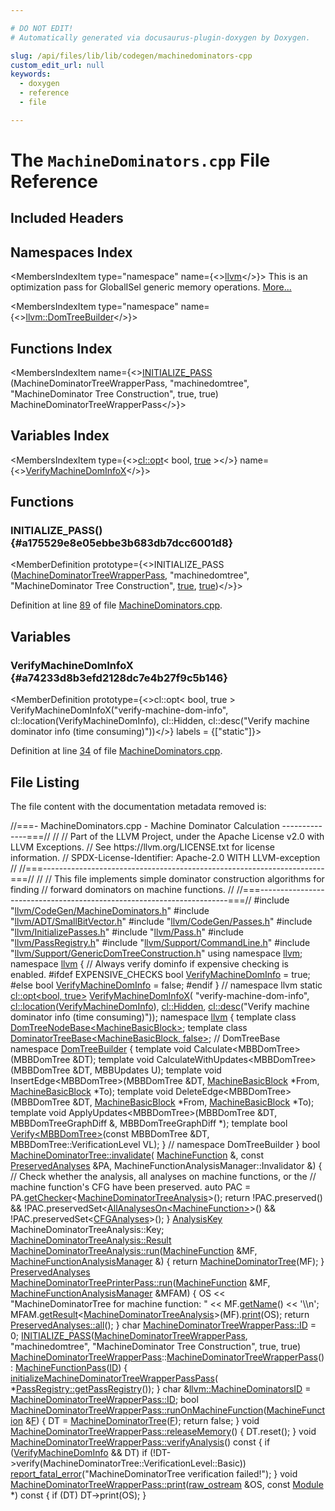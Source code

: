 ```yaml
---

# DO NOT EDIT!
# Automatically generated via docusaurus-plugin-doxygen by Doxygen.

slug: /api/files/lib/lib/codegen/machinedominators-cpp
custom_edit_url: null
keywords:
  - doxygen
  - reference
  - file

---
```





# The `MachineDominators.cpp` File Reference

<DoxygenPage pluginConfig={pluginConfig}>



## Included Headers

<IncludesList>
<IncludesListItem
  filePath="llvm/CodeGen/MachineDominators.h"
  permalink="/docs/api/files/include/include/llvm/include/llvm/codegen/machinedominators-h"
  isLocal="true" />
<IncludesListItem
  filePath="llvm/ADT/SmallBitVector.h"
  permalink="/docs/api/files/include/include/llvm/include/llvm/adt/smallbitvector-h"
  isLocal="true" />
<IncludesListItem
  filePath="llvm/CodeGen/Passes.h"
  permalink="/docs/api/files/include/include/llvm/include/llvm/codegen/passes-h"
  isLocal="true" />
<IncludesListItem
  filePath="llvm/InitializePasses.h"
  permalink="/docs/api/files/include/include/llvm/initializepasses-h"
  isLocal="true" />
<IncludesListItem
  filePath="llvm/Pass.h"
  permalink="/docs/api/files/include/include/llvm/pass-h"
  isLocal="true" />
<IncludesListItem
  filePath="llvm/PassRegistry.h"
  permalink="/docs/api/files/include/include/llvm/passregistry-h"
  isLocal="true" />
<IncludesListItem
  filePath="llvm/Support/CommandLine.h"
  permalink="/docs/api/files/include/include/llvm/include/llvm/support/commandline-h"
  isLocal="true" />
<IncludesListItem
  filePath="llvm/Support/GenericDomTreeConstruction.h"
  permalink="/docs/api/files/include/include/llvm/include/llvm/support/genericdomtreeconstruction-h"
  isLocal="true" />
</IncludesList>

## Namespaces Index

<MembersIndex>

<MembersIndexItem
  type="namespace"
  name={<><a href="/docs/api/namespaces/llvm">llvm</a></>}>
This is an optimization pass for GlobalISel generic memory operations. <a href="/docs/api/namespaces/llvm/#details">More...</a>
</MembersIndexItem>

<MembersIndexItem
  type="namespace"
  name={<><a href="/docs/api/namespaces/llvm/domtreebuilder">llvm::DomTreeBuilder</a></>}>
</MembersIndexItem>

</MembersIndex>

## Functions Index

<MembersIndex>

<MembersIndexItem
  name={<><a href="#a175529e8e05ebbe3b683db7dcc6001d8">INITIALIZE&#95;PASS</a> (MachineDominatorTreeWrapperPass, &quot;machinedomtree&quot;, &quot;MachineDominator Tree Construction&quot;, true, true) MachineDominatorTreeWrapperPass</>}>
</MembersIndexItem>

</MembersIndex>

## Variables Index

<MembersIndex>

<MembersIndexItem
  type={<><a href="/docs/api/classes/llvm/cl/opt">cl::opt</a>&lt; bool, <a href="/docs/api/files/lib/lib/analysis/basicaliasanalysis-cpp/#af6d5cafbdfc5313e65d990120021a3ec">true</a> &gt;</>}
  name={<><a href="#a74233d8b3efd2128dc7e4b27f9c5b146">VerifyMachineDomInfoX</a></>}>
</MembersIndexItem>

</MembersIndex>


<SectionDefinition>

## Functions

### INITIALIZE&#95;PASS() {#a175529e8e05ebbe3b683db7dcc6001d8}

<MemberDefinition
  prototype={<>INITIALIZE&#95;PASS (<a href="/docs/api/classes/llvm/machinedominatortreewrapperpass">MachineDominatorTreeWrapperPass</a>, &quot;machinedomtree&quot;, &quot;MachineDominator Tree Construction&quot;, <a href="/docs/api/files/lib/lib/analysis/basicaliasanalysis-cpp/#af6d5cafbdfc5313e65d990120021a3ec">true</a>, <a href="/docs/api/files/lib/lib/analysis/basicaliasanalysis-cpp/#af6d5cafbdfc5313e65d990120021a3ec">true</a>)</>}>

Definition at line <a href="#l00089">89</a> of file <a href="/docs/api/files/lib/lib/codegen/machinedominators-cpp">MachineDominators.cpp</a>.
</MemberDefinition>

</SectionDefinition>

<SectionDefinition>

## Variables

### VerifyMachineDomInfoX {#a74233d8b3efd2128dc7e4b27f9c5b146}

<MemberDefinition
  prototype={<>cl::opt&lt; bool, true &gt; VerifyMachineDomInfoX(&quot;verify-machine-dom-info&quot;, cl::location(VerifyMachineDomInfo), cl::Hidden, cl::desc(&quot;Verify machine dominator info (time consuming)&quot;))</>}
  labels = {["static"]}>

Definition at line <a href="#l00034">34</a> of file <a href="/docs/api/files/lib/lib/codegen/machinedominators-cpp">MachineDominators.cpp</a>.
</MemberDefinition>

</SectionDefinition>

## File Listing

The file content with the documentation metadata removed is:

<ProgramListing>

<Link id="l00001" /><CodeLine lineNumber="1"><span class="doxyHighlightComment">//===- MachineDominators.cpp - Machine Dominator Calculation --------------===//</span></CodeLine>
<Link id="l00002" /><CodeLine lineNumber="2"><span class="doxyHighlightComment">//</span></CodeLine>
<Link id="l00003" /><CodeLine lineNumber="3"><span class="doxyHighlightComment">// Part of the LLVM Project, under the Apache License v2.0 with LLVM Exceptions.</span></CodeLine>
<Link id="l00004" /><CodeLine lineNumber="4"><span class="doxyHighlightComment">// See https://llvm.org/LICENSE.txt for license information.</span></CodeLine>
<Link id="l00005" /><CodeLine lineNumber="5"><span class="doxyHighlightComment">// SPDX-License-Identifier: Apache-2.0 WITH LLVM-exception</span></CodeLine>
<Link id="l00006" /><CodeLine lineNumber="6"><span class="doxyHighlightComment">//</span></CodeLine>
<Link id="l00007" /><CodeLine lineNumber="7"><span class="doxyHighlightComment">//===----------------------------------------------------------------------===//</span></CodeLine>
<Link id="l00008" /><CodeLine lineNumber="8"><span class="doxyHighlightComment">//</span></CodeLine>
<Link id="l00009" /><CodeLine lineNumber="9"><span class="doxyHighlightComment">// This file implements simple dominator construction algorithms for finding</span></CodeLine>
<Link id="l00010" /><CodeLine lineNumber="10"><span class="doxyHighlightComment">// forward dominators on machine functions.</span></CodeLine>
<Link id="l00011" /><CodeLine lineNumber="11"><span class="doxyHighlightComment">//</span></CodeLine>
<Link id="l00012" /><CodeLine lineNumber="12"><span class="doxyHighlightComment">//===----------------------------------------------------------------------===//</span></CodeLine>
<Link id="l00013" /><CodeLine lineNumber="13"></CodeLine>
<Link id="l00014" /><CodeLine lineNumber="14"><span class="doxyHighlightPreprocessor">#include &quot;<a href="/docs/api/files/include/include/llvm/include/llvm/codegen/machinedominators-h">llvm/CodeGen/MachineDominators.h</a>&quot;</span></CodeLine>
<Link id="l00015" /><CodeLine lineNumber="15"><span class="doxyHighlightPreprocessor">#include &quot;<a href="/docs/api/files/include/include/llvm/include/llvm/adt/smallbitvector-h">llvm/ADT/SmallBitVector.h</a>&quot;</span></CodeLine>
<Link id="l00016" /><CodeLine lineNumber="16"><span class="doxyHighlightPreprocessor">#include &quot;<a href="/docs/api/files/include/include/llvm/include/llvm/codegen/passes-h">llvm/CodeGen/Passes.h</a>&quot;</span></CodeLine>
<Link id="l00017" /><CodeLine lineNumber="17"><span class="doxyHighlightPreprocessor">#include &quot;<a href="/docs/api/files/include/include/llvm/initializepasses-h">llvm/InitializePasses.h</a>&quot;</span></CodeLine>
<Link id="l00018" /><CodeLine lineNumber="18"><span class="doxyHighlightPreprocessor">#include &quot;<a href="/docs/api/files/include/include/llvm/pass-h">llvm/Pass.h</a>&quot;</span></CodeLine>
<Link id="l00019" /><CodeLine lineNumber="19"><span class="doxyHighlightPreprocessor">#include &quot;<a href="/docs/api/files/include/include/llvm/passregistry-h">llvm/PassRegistry.h</a>&quot;</span></CodeLine>
<Link id="l00020" /><CodeLine lineNumber="20"><span class="doxyHighlightPreprocessor">#include &quot;<a href="/docs/api/files/include/include/llvm/include/llvm/support/commandline-h">llvm/Support/CommandLine.h</a>&quot;</span></CodeLine>
<Link id="l00021" /><CodeLine lineNumber="21"><span class="doxyHighlightPreprocessor">#include &quot;<a href="/docs/api/files/include/include/llvm/include/llvm/support/genericdomtreeconstruction-h">llvm/Support/GenericDomTreeConstruction.h</a>&quot;</span></CodeLine>
<Link id="l00022" /><CodeLine lineNumber="22"></CodeLine>
<Link id="l00023" /><CodeLine lineNumber="23"><span class="doxyHighlightKeyword">using namespace </span><span class="doxyHighlight"><a href="/docs/api/namespaces/llvm">llvm</a>;</span></CodeLine>
<Link id="l00024" /><CodeLine lineNumber="24"></CodeLine>
<Link id="l00025" /><CodeLine lineNumber="25"><span class="doxyHighlightKeyword">namespace </span><span class="doxyHighlight"><a href="/docs/api/namespaces/llvm">llvm</a> &#123;</span></CodeLine>
<Link id="l00026" /><CodeLine lineNumber="26"><span class="doxyHighlightComment">// Always verify dominfo if expensive checking is enabled.</span></CodeLine>
<Link id="l00027" /><CodeLine lineNumber="27"><span class="doxyHighlightPreprocessor">#ifdef EXPENSIVE&#95;CHECKS</span></CodeLine>
<Link id="l00028" /><CodeLine lineNumber="28"><span class="doxyHighlightKeywordType">bool</span><span class="doxyHighlight"> <a href="/docs/api/namespaces/llvm/#aa25242cd29d32d377b0d3b4913579b95">VerifyMachineDomInfo</a> = </span><span class="doxyHighlightKeyword">true</span><span class="doxyHighlight">;</span></CodeLine>
<Link id="l00029" /><CodeLine lineNumber="29"><span class="doxyHighlightPreprocessor">#else</span></CodeLine>
<Link id="l00030" /><CodeLine lineNumber="30" lineLink="/docs/api/namespaces/llvm/#aa25242cd29d32d377b0d3b4913579b95"><span class="doxyHighlightKeywordType">bool</span><span class="doxyHighlight"> <a href="/docs/api/namespaces/llvm/#aa25242cd29d32d377b0d3b4913579b95">VerifyMachineDomInfo</a> = </span><span class="doxyHighlightKeyword">false</span><span class="doxyHighlight">;</span></CodeLine>
<Link id="l00031" /><CodeLine lineNumber="31"><span class="doxyHighlightPreprocessor">#endif</span></CodeLine>
<Link id="l00032" /><CodeLine lineNumber="32"><span class="doxyHighlight">&#125; </span><span class="doxyHighlightComment">// namespace llvm</span></CodeLine>
<Link id="l00033" /><CodeLine lineNumber="33"></CodeLine>
<Link id="l00034" /><CodeLine lineNumber="34" lineLink="#a74233d8b3efd2128dc7e4b27f9c5b146"><span class="doxyHighlightKeyword">static</span><span class="doxyHighlight"> <a href="/docs/api/classes/llvm/cl/opt">cl::opt&lt;bool, true&gt;</a> <a href="#a74233d8b3efd2128dc7e4b27f9c5b146">VerifyMachineDomInfoX</a>(</span></CodeLine>
<Link id="l00035" /><CodeLine lineNumber="35"><span class="doxyHighlight">    </span><span class="doxyHighlightStringLiteral">&quot;verify-machine-dom-info&quot;</span><span class="doxyHighlight">, <a href="/docs/api/namespaces/llvm/cl/#ad4de522646a65d987250e3aba9c55931">cl::location</a>(<a href="/docs/api/namespaces/llvm/#aa25242cd29d32d377b0d3b4913579b95">VerifyMachineDomInfo</a>), <a href="/docs/api/namespaces/llvm/cl/#a68075925a54790e71ca790e1d4f21a40a263ac008d8d31f13ce460395fc4cf7e6">cl::Hidden</a>,</span></CodeLine>
<Link id="l00036" /><CodeLine lineNumber="36"><span class="doxyHighlight">    <a href="/docs/api/structs/llvm/cl/desc">cl::desc</a>(</span><span class="doxyHighlightStringLiteral">&quot;Verify machine dominator info (time consuming)&quot;</span><span class="doxyHighlight">));</span></CodeLine>
<Link id="l00037" /><CodeLine lineNumber="37"></CodeLine>
<Link id="l00038" /><CodeLine lineNumber="38"><span class="doxyHighlightKeyword">namespace </span><span class="doxyHighlight"><a href="/docs/api/namespaces/llvm">llvm</a> &#123;</span></CodeLine>
<Link id="l00039" /><CodeLine lineNumber="39"><span class="doxyHighlightKeyword">template</span><span class="doxyHighlight"> </span><span class="doxyHighlightKeyword">class </span><span class="doxyHighlight"><a href="/docs/api/classes/llvm/domtreenodebase">DomTreeNodeBase&lt;MachineBasicBlock&gt;</a>;</span></CodeLine>
<Link id="l00040" /><CodeLine lineNumber="40"><span class="doxyHighlightKeyword">template</span><span class="doxyHighlight"> </span><span class="doxyHighlightKeyword">class </span><span class="doxyHighlight"><a href="/docs/api/classes/llvm/dominatortreebase">DominatorTreeBase&lt;MachineBasicBlock, false&gt;</a>; </span><span class="doxyHighlightComment">// DomTreeBase</span></CodeLine>
<Link id="l00041" /><CodeLine lineNumber="41"></CodeLine>
<Link id="l00042" /><CodeLine lineNumber="42"><span class="doxyHighlightKeyword">namespace </span><span class="doxyHighlight"><a href="/docs/api/namespaces/llvm/domtreebuilder">DomTreeBuilder</a> &#123;</span></CodeLine>
<Link id="l00043" /><CodeLine lineNumber="43"><span class="doxyHighlightKeyword">template</span><span class="doxyHighlight"> </span><span class="doxyHighlightKeywordType">void</span><span class="doxyHighlight"> Calculate&lt;MBBDomTree&gt;(MBBDomTree &amp;DT);</span></CodeLine>
<Link id="l00044" /><CodeLine lineNumber="44"><span class="doxyHighlightKeyword">template</span><span class="doxyHighlight"> </span><span class="doxyHighlightKeywordType">void</span><span class="doxyHighlight"> CalculateWithUpdates&lt;MBBDomTree&gt;(MBBDomTree &amp;DT, MBBUpdates U);</span></CodeLine>
<Link id="l00045" /><CodeLine lineNumber="45"></CodeLine>
<Link id="l00046" /><CodeLine lineNumber="46"><span class="doxyHighlightKeyword">template</span><span class="doxyHighlight"> </span><span class="doxyHighlightKeywordType">void</span><span class="doxyHighlight"> InsertEdge&lt;MBBDomTree&gt;(MBBDomTree &amp;DT, <a href="/docs/api/classes/llvm/machinebasicblock">MachineBasicBlock</a> &#42;From,</span></CodeLine>
<Link id="l00047" /><CodeLine lineNumber="47"><span class="doxyHighlight">                                     <a href="/docs/api/classes/llvm/machinebasicblock">MachineBasicBlock</a> &#42;To);</span></CodeLine>
<Link id="l00048" /><CodeLine lineNumber="48"></CodeLine>
<Link id="l00049" /><CodeLine lineNumber="49"><span class="doxyHighlightKeyword">template</span><span class="doxyHighlight"> </span><span class="doxyHighlightKeywordType">void</span><span class="doxyHighlight"> DeleteEdge&lt;MBBDomTree&gt;(MBBDomTree &amp;DT, <a href="/docs/api/classes/llvm/machinebasicblock">MachineBasicBlock</a> &#42;From,</span></CodeLine>
<Link id="l00050" /><CodeLine lineNumber="50"><span class="doxyHighlight">                                     <a href="/docs/api/classes/llvm/machinebasicblock">MachineBasicBlock</a> &#42;To);</span></CodeLine>
<Link id="l00051" /><CodeLine lineNumber="51"></CodeLine>
<Link id="l00052" /><CodeLine lineNumber="52"><span class="doxyHighlightKeyword">template</span><span class="doxyHighlight"> </span><span class="doxyHighlightKeywordType">void</span><span class="doxyHighlight"> ApplyUpdates&lt;MBBDomTree&gt;(MBBDomTree &amp;DT, MBBDomTreeGraphDiff &amp;,</span></CodeLine>
<Link id="l00053" /><CodeLine lineNumber="53"><span class="doxyHighlight">                                       MBBDomTreeGraphDiff &#42;);</span></CodeLine>
<Link id="l00054" /><CodeLine lineNumber="54"></CodeLine>
<Link id="l00055" /><CodeLine lineNumber="55"><span class="doxyHighlightKeyword">template</span><span class="doxyHighlight"> </span><span class="doxyHighlightKeywordType">bool</span><span class="doxyHighlight"> <a href="/docs/api/files/lib/lib/target/lib/target/powerpc/ppcctrloopsverify-cpp/#a345bd69760b9ee32b3f49d4fc04120fb">Verify&lt;MBBDomTree&gt;</a>(</span><span class="doxyHighlightKeyword">const</span><span class="doxyHighlight"> MBBDomTree &amp;DT,</span></CodeLine>
<Link id="l00056" /><CodeLine lineNumber="56"><span class="doxyHighlight">                                 MBBDomTree::VerificationLevel VL);</span></CodeLine>
<Link id="l00057" /><CodeLine lineNumber="57"><span class="doxyHighlight">&#125; </span><span class="doxyHighlightComment">// namespace DomTreeBuilder</span></CodeLine>
<Link id="l00058" /><CodeLine lineNumber="58"><span class="doxyHighlight">&#125;</span></CodeLine>
<Link id="l00059" /><CodeLine lineNumber="59"></CodeLine>
<Link id="l00060" /><CodeLine lineNumber="60" lineLink="/docs/api/classes/llvm/machinedominatortree/#a49aa404b2a0f405d7db45e4aebd7706f"><span class="doxyHighlightKeywordType">bool</span><span class="doxyHighlight"> <a href="/docs/api/classes/llvm/machinedominatortree/#a49aa404b2a0f405d7db45e4aebd7706f">MachineDominatorTree::invalidate</a>(</span></CodeLine>
<Link id="l00061" /><CodeLine lineNumber="61"><span class="doxyHighlight">    <a href="/docs/api/classes/llvm/machinefunction">MachineFunction</a> &amp;, </span><span class="doxyHighlightKeyword">const</span><span class="doxyHighlight"> <a href="/docs/api/classes/llvm/preservedanalyses">PreservedAnalyses</a> &amp;PA,</span></CodeLine>
<Link id="l00062" /><CodeLine lineNumber="62"><span class="doxyHighlight">    MachineFunctionAnalysisManager::Invalidator &amp;) &#123;</span></CodeLine>
<Link id="l00063" /><CodeLine lineNumber="63"><span class="doxyHighlight">  </span><span class="doxyHighlightComment">// Check whether the analysis, all analyses on machine functions, or the</span></CodeLine>
<Link id="l00064" /><CodeLine lineNumber="64"><span class="doxyHighlight">  </span><span class="doxyHighlightComment">// machine function&#39;s CFG have been preserved.</span></CodeLine>
<Link id="l00065" /><CodeLine lineNumber="65"><span class="doxyHighlight">  </span><span class="doxyHighlightKeyword">auto</span><span class="doxyHighlight"> PAC = PA.<a href="/docs/api/classes/llvm/preservedanalyses/#aa7a1b769f9c57010cc41d9c3bb9d39c6">getChecker</a>&lt;<a href="/docs/api/classes/llvm/machinedominatortreeanalysis">MachineDominatorTreeAnalysis</a>&gt;();</span></CodeLine>
<Link id="l00066" /><CodeLine lineNumber="66"><span class="doxyHighlight">  </span><span class="doxyHighlightKeywordFlow">return</span><span class="doxyHighlight"> !PAC.preserved() &amp;&amp;</span></CodeLine>
<Link id="l00067" /><CodeLine lineNumber="67"><span class="doxyHighlight">         !PAC.preservedSet&lt;<a href="/docs/api/classes/llvm/allanalyseson">AllAnalysesOn&lt;MachineFunction&gt;</a>&gt;() &amp;&amp;</span></CodeLine>
<Link id="l00068" /><CodeLine lineNumber="68"><span class="doxyHighlight">         !PAC.preservedSet&lt;<a href="/docs/api/classes/llvm/cfganalyses">CFGAnalyses</a>&gt;();</span></CodeLine>
<Link id="l00069" /><CodeLine lineNumber="69"><span class="doxyHighlight">&#125;</span></CodeLine>
<Link id="l00070" /><CodeLine lineNumber="70"></CodeLine>
<Link id="l00071" /><CodeLine lineNumber="71"><span class="doxyHighlight"><a href="/docs/api/structs/llvm/analysiskey">AnalysisKey</a> MachineDominatorTreeAnalysis::Key;</span></CodeLine>
<Link id="l00072" /><CodeLine lineNumber="72"></CodeLine>
<Link id="l00073" /><CodeLine lineNumber="73"><span class="doxyHighlight"><a href="/docs/api/classes/llvm/machinedominatortreeanalysis/#a66b8016605b0679e7a7f2a114082b8b4">MachineDominatorTreeAnalysis::Result</a></span></CodeLine>
<Link id="l00074" /><CodeLine lineNumber="74" lineLink="/docs/api/classes/llvm/machinedominatortreeanalysis/#af282ca169a081793d81c670ca64583cb"><span class="doxyHighlight"><a href="/docs/api/classes/llvm/machinedominatortreeanalysis/#af282ca169a081793d81c670ca64583cb">MachineDominatorTreeAnalysis::run</a>(<a href="/docs/api/classes/llvm/machinefunction">MachineFunction</a> &amp;MF,</span></CodeLine>
<Link id="l00075" /><CodeLine lineNumber="75"><span class="doxyHighlight">                                  <a href="/docs/api/namespaces/llvm/#a064825a8817522ca733ac413a7122d36">MachineFunctionAnalysisManager</a> &amp;) &#123;</span></CodeLine>
<Link id="l00076" /><CodeLine lineNumber="76"><span class="doxyHighlight">  </span><span class="doxyHighlightKeywordFlow">return</span><span class="doxyHighlight"> <a href="/docs/api/classes/llvm/machinedominatortree">MachineDominatorTree</a>(MF);</span></CodeLine>
<Link id="l00077" /><CodeLine lineNumber="77"><span class="doxyHighlight">&#125;</span></CodeLine>
<Link id="l00078" /><CodeLine lineNumber="78"></CodeLine>
<Link id="l00079" /><CodeLine lineNumber="79"><span class="doxyHighlight"><a href="/docs/api/classes/llvm/preservedanalyses">PreservedAnalyses</a></span></CodeLine>
<Link id="l00080" /><CodeLine lineNumber="80" lineLink="/docs/api/classes/llvm/machinedominatortreeprinterpass/#adba4d4be92ffca419c2d16979f1c6d11"><span class="doxyHighlight"><a href="/docs/api/classes/llvm/machinedominatortreeprinterpass/#adba4d4be92ffca419c2d16979f1c6d11">MachineDominatorTreePrinterPass::run</a>(<a href="/docs/api/classes/llvm/machinefunction">MachineFunction</a> &amp;MF,</span></CodeLine>
<Link id="l00081" /><CodeLine lineNumber="81"><span class="doxyHighlight">                                     <a href="/docs/api/namespaces/llvm/#a064825a8817522ca733ac413a7122d36">MachineFunctionAnalysisManager</a> &amp;MFAM) &#123;</span></CodeLine>
<Link id="l00082" /><CodeLine lineNumber="82"><span class="doxyHighlight">  OS &lt;&lt; </span><span class="doxyHighlightStringLiteral">&quot;MachineDominatorTree for machine function: &quot;</span><span class="doxyHighlight"> &lt;&lt; MF.<a href="/docs/api/classes/llvm/machinefunction/#a3d142c9e7c066059e15232c56dec9e2e">getName</a>() &lt;&lt; </span><span class="doxyHighlightCharLiteral">&#39;\\n&#39;</span><span class="doxyHighlight">;</span></CodeLine>
<Link id="l00083" /><CodeLine lineNumber="83"><span class="doxyHighlight">  MFAM.<a href="/docs/api/classes/llvm/analysismanager/#aaab1fad63e4f3b8679469720a873fedd">getResult</a>&lt;<a href="/docs/api/classes/llvm/machinedominatortreeanalysis">MachineDominatorTreeAnalysis</a>&gt;(MF).<a href="/docs/api/namespaces/llvm/#a50bf746ca1858c0e272e3a802fc27942">print</a>(OS);</span></CodeLine>
<Link id="l00084" /><CodeLine lineNumber="84"><span class="doxyHighlight">  </span><span class="doxyHighlightKeywordFlow">return</span><span class="doxyHighlight"> <a href="/docs/api/classes/llvm/preservedanalyses/#a1258a1ff55557c27684010ebd7283712">PreservedAnalyses::all</a>();</span></CodeLine>
<Link id="l00085" /><CodeLine lineNumber="85"><span class="doxyHighlight">&#125;</span></CodeLine>
<Link id="l00086" /><CodeLine lineNumber="86"></CodeLine>
<Link id="l00087" /><CodeLine lineNumber="87"><span class="doxyHighlightKeywordType">char</span><span class="doxyHighlight"> <a href="/docs/api/classes/llvm/machinedominatortreewrapperpass/#ad94800463d0f318803695bf9d8867c72">MachineDominatorTreeWrapperPass::ID</a> = 0;</span></CodeLine>
<Link id="l00088" /><CodeLine lineNumber="88"></CodeLine>
<Link id="l00089" /><CodeLine lineNumber="89" lineLink="#a175529e8e05ebbe3b683db7dcc6001d8"><span class="doxyHighlight"><a href="/docs/api/files/include/include/llvm/passsupport-h/#af807c9595d50b45c0008924c4679c85c">INITIALIZE&#95;PASS</a>(<a href="/docs/api/classes/llvm/machinedominatortreewrapperpass">MachineDominatorTreeWrapperPass</a>, </span><span class="doxyHighlightStringLiteral">&quot;machinedomtree&quot;</span><span class="doxyHighlight">,</span></CodeLine>
<Link id="l00090" /><CodeLine lineNumber="90"><span class="doxyHighlight">                </span><span class="doxyHighlightStringLiteral">&quot;MachineDominator Tree Construction&quot;</span><span class="doxyHighlight">, </span><span class="doxyHighlightKeyword">true</span><span class="doxyHighlight">, </span><span class="doxyHighlightKeyword">true</span><span class="doxyHighlight">)</span></CodeLine>
<Link id="l00091" /><CodeLine lineNumber="91"></CodeLine>
<Link id="l00092" /><CodeLine lineNumber="92"><span class="doxyHighlight"><a href="/docs/api/classes/llvm/machinedominatortreewrapperpass">MachineDominatorTreeWrapperPass</a>::<a href="/docs/api/classes/llvm/machinedominatortreewrapperpass">MachineDominatorTreeWrapperPass</a>()</span></CodeLine>
<Link id="l00093" /><CodeLine lineNumber="93"><span class="doxyHighlight">    : <a href="/docs/api/classes/llvm/machinefunctionpass">MachineFunctionPass</a>(<a href="/docs/api/namespaces/llvm/callingconv/#abdf8cf606905c10634e831390981b0ed">ID</a>) &#123;</span></CodeLine>
<Link id="l00094" /><CodeLine lineNumber="94"><span class="doxyHighlight">  <a href="/docs/api/namespaces/llvm/#aa76b82863b9715c64bcb39195e2486f8">initializeMachineDominatorTreeWrapperPassPass</a>(</span></CodeLine>
<Link id="l00095" /><CodeLine lineNumber="95"><span class="doxyHighlight">      &#42;<a href="/docs/api/classes/llvm/passregistry/#a05a729900b76c89e808c6c3094921b2f">PassRegistry::getPassRegistry</a>());</span></CodeLine>
<Link id="l00096" /><CodeLine lineNumber="96"><span class="doxyHighlight">&#125;</span></CodeLine>
<Link id="l00097" /><CodeLine lineNumber="97"></CodeLine>
<Link id="l00098" /><CodeLine lineNumber="98" lineLink="/docs/api/namespaces/llvm/#a311f0d695e161f1c86664c796d6cfea0"><span class="doxyHighlightKeywordType">char</span><span class="doxyHighlight"> &amp;<a href="/docs/api/namespaces/llvm/#a311f0d695e161f1c86664c796d6cfea0">llvm::MachineDominatorsID</a> = <a href="/docs/api/classes/llvm/machinedominatortreewrapperpass/#ad94800463d0f318803695bf9d8867c72">MachineDominatorTreeWrapperPass::ID</a>;</span></CodeLine>
<Link id="l00099" /><CodeLine lineNumber="99"></CodeLine>
<Link id="l00100" /><CodeLine lineNumber="100" lineLink="/docs/api/classes/llvm/machinedominatortreewrapperpass/#af00389893d3e814275ae5c693ff79191"><span class="doxyHighlightKeywordType">bool</span><span class="doxyHighlight"> <a href="/docs/api/classes/llvm/machinedominatortreewrapperpass/#af00389893d3e814275ae5c693ff79191">MachineDominatorTreeWrapperPass::runOnMachineFunction</a>(<a href="/docs/api/classes/llvm/machinefunction">MachineFunction</a> &amp;<a href="/docs/api/files/lib/lib/support/md5-cpp/#a96d73bbd7af15cb1fc38c3f4a3bd82e9">F</a>) &#123;</span></CodeLine>
<Link id="l00101" /><CodeLine lineNumber="101"><span class="doxyHighlight">  DT = <a href="/docs/api/classes/llvm/machinedominatortree">MachineDominatorTree</a>(<a href="/docs/api/files/lib/lib/support/md5-cpp/#a96d73bbd7af15cb1fc38c3f4a3bd82e9">F</a>);</span></CodeLine>
<Link id="l00102" /><CodeLine lineNumber="102"><span class="doxyHighlight">  </span><span class="doxyHighlightKeywordFlow">return</span><span class="doxyHighlight"> </span><span class="doxyHighlightKeyword">false</span><span class="doxyHighlight">;</span></CodeLine>
<Link id="l00103" /><CodeLine lineNumber="103"><span class="doxyHighlight">&#125;</span></CodeLine>
<Link id="l00104" /><CodeLine lineNumber="104"></CodeLine>
<Link id="l00105" /><CodeLine lineNumber="105" lineLink="/docs/api/classes/llvm/machinedominatortreewrapperpass/#af268c89b43c58fae379113967f55f424"><span class="doxyHighlightKeywordType">void</span><span class="doxyHighlight"> <a href="/docs/api/classes/llvm/machinedominatortreewrapperpass/#af268c89b43c58fae379113967f55f424">MachineDominatorTreeWrapperPass::releaseMemory</a>() &#123; DT.reset(); &#125;</span></CodeLine>
<Link id="l00106" /><CodeLine lineNumber="106"></CodeLine>
<Link id="l00107" /><CodeLine lineNumber="107" lineLink="/docs/api/classes/llvm/machinedominatortreewrapperpass/#a2696e06cf50bc165e3fe2ea58497527c"><span class="doxyHighlightKeywordType">void</span><span class="doxyHighlight"> <a href="/docs/api/classes/llvm/machinedominatortreewrapperpass/#a2696e06cf50bc165e3fe2ea58497527c">MachineDominatorTreeWrapperPass::verifyAnalysis</a>()</span><span class="doxyHighlightKeyword"> const </span><span class="doxyHighlight">&#123;</span></CodeLine>
<Link id="l00108" /><CodeLine lineNumber="108"><span class="doxyHighlight">  </span><span class="doxyHighlightKeywordFlow">if</span><span class="doxyHighlight"> (<a href="/docs/api/namespaces/llvm/#aa25242cd29d32d377b0d3b4913579b95">VerifyMachineDomInfo</a> &amp;&amp; DT)</span></CodeLine>
<Link id="l00109" /><CodeLine lineNumber="109"><span class="doxyHighlight">    </span><span class="doxyHighlightKeywordFlow">if</span><span class="doxyHighlight"> (!DT-&gt;verify(MachineDominatorTree::VerificationLevel::Basic))</span></CodeLine>
<Link id="l00110" /><CodeLine lineNumber="110"><span class="doxyHighlight">      <a href="/docs/api/namespaces/llvm/#a7f2a3d4dcfee70225988aec53ff1e173">report&#95;fatal&#95;error</a>(</span><span class="doxyHighlightStringLiteral">&quot;MachineDominatorTree verification failed!&quot;</span><span class="doxyHighlight">);</span></CodeLine>
<Link id="l00111" /><CodeLine lineNumber="111"><span class="doxyHighlight">&#125;</span></CodeLine>
<Link id="l00112" /><CodeLine lineNumber="112"></CodeLine>
<Link id="l00113" /><CodeLine lineNumber="113" lineLink="/docs/api/classes/llvm/machinedominatortreewrapperpass/#aa78687b8be0740818ae55af9d3e3463c"><span class="doxyHighlightKeywordType">void</span><span class="doxyHighlight"> <a href="/docs/api/classes/llvm/machinedominatortreewrapperpass/#aa78687b8be0740818ae55af9d3e3463c">MachineDominatorTreeWrapperPass::print</a>(<a href="/docs/api/classes/llvm/raw-ostream">raw&#95;ostream</a> &amp;OS,</span></CodeLine>
<Link id="l00114" /><CodeLine lineNumber="114"><span class="doxyHighlight">                                            </span><span class="doxyHighlightKeyword">const</span><span class="doxyHighlight"> <a href="/docs/api/classes/llvm/module">Module</a> &#42;)</span><span class="doxyHighlightKeyword"> const </span><span class="doxyHighlight">&#123;</span></CodeLine>
<Link id="l00115" /><CodeLine lineNumber="115"><span class="doxyHighlight">  </span><span class="doxyHighlightKeywordFlow">if</span><span class="doxyHighlight"> (DT)</span></CodeLine>
<Link id="l00116" /><CodeLine lineNumber="116"><span class="doxyHighlight">    DT-&gt;print(OS);</span></CodeLine>
<Link id="l00117" /><CodeLine lineNumber="117"><span class="doxyHighlight">&#125;</span></CodeLine>

</ProgramListing>


</DoxygenPage>
